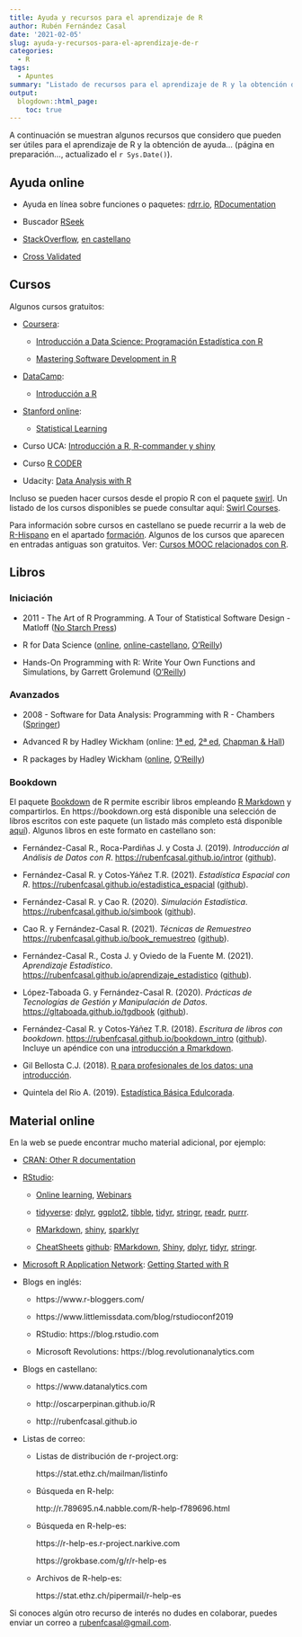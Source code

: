 ```yaml
---
title: Ayuda y recursos para el aprendizaje de R
author: Rubén Fernández Casal
date: '2021-02-05'
slug: ayuda-y-recursos-para-el-aprendizaje-de-r
categories:
  - R
tags:
  - Apuntes
summary: "Listado de recursos para el aprendizaje de R y la obtención de ayuda."
output:
  blogdown::html_page:
    toc: true
---
```


A continuación se muestran algunos recursos que considero que pueden ser útiles para el aprendizaje de R y la obtención de ayuda... (página en preparación..., actualizado el `r Sys.Date()`).


## Ayuda online

- Ayuda en línea sobre funciones o paquetes: [rdrr.io](https://rdrr.io/),  [RDocumentation](https://www.rdocumentation.org/)

- Buscador [RSeek](http://rseek.org/)

- [StackOverflow](http://stackoverflow.com/questions/tagged/r), [en castellano](https://es.stackoverflow.com/questions/tagged/r)

- [Cross Validated](https://stats.stackexchange.com)


## Cursos

Algunos cursos gratuitos:
   
- [Coursera](https://www.coursera.org/):

    - [Introducción a Data Science: Programación Estadística con  R](https://www.coursera.org/learn/intro-data-science-programacion-estadistica-r)

    - [Mastering Software Development in R](https://www.coursera.org/specializations/r)

<!-- -->

- [DataCamp](https://www.datacamp.com/courses):

    - [Introducción a R](https://www.datacamp.com/courses/introduccion-a-r/)
  
<!-- -->
  
- [Stanford online](http://online.stanford.edu/courses):

    - [Statistical Learning](http://online.stanford.edu/course/statistical-learning)
  
<!-- -->

- Curso UCA: [Introducción a R, R-commander y shiny](http://knuth.uca.es/moodle/course/view.php?id=51)

<!-- -->

- Curso [R CODER](https://r-coder.com/curso-r)

<!-- -->

- Udacity: [Data Analysis with R](https://eu.udacity.com/course/data-analysis-with-r--ud651)


Incluso se pueden hacer cursos desde el propio R con el paquete [swirl](https://swirlstats.com).
Un listado de los cursos disponibles se puede consultar aquí:
[Swirl Courses](https://swirlstats.com/scn/title.html).  

Para información sobre cursos en castellano se puede recurrir a la web de [R-Hispano](http://r-es.org/) en el apartado [formación](http://r-es.org/category/formacion). Algunos de los cursos que aparecen en entradas antiguas son gratuitos. 
Ver: [Cursos MOOC relacionados con R](http://r-es.org/2016/02/12/cursos-masivos-y-otra-formacion-on-line-sobre-r/).


## Libros

### Iniciación

- 2011 - The Art of R Programming. A Tour of Statistical Software Design - Matloff
  ([No Starch Press](https://www.nostarch.com/artofr.htm))

- R for Data Science
  ([online](http://r4ds.had.co.nz), [online-castellano](https://es.r4ds.hadley.nz), 
  [O'Reilly](http://shop.oreilly.com/product/0636920034407.do))
    

- Hands-On Programming with R: Write Your Own Functions and Simulations, 
  by Garrett Grolemund 
  ([O'Reilly](http://shop.oreilly.com/product/0636920028574.do))

### Avanzados

- 2008 - Software for Data Analysis: Programming with R - Chambers
  ([Springer](http://www.springer.com/la/book/9780387759357))

- Advanced R by Hadley Wickham
  (online: [1ª ed](http://adv-r.had.co.nz/), 
  [2ª ed](https://adv-r.hadley.nz/), 
  [Chapman & Hall](https://www.amazon.com/dp/1466586966))

- R packages by Hadley Wickham
  ([online](http://r-pkgs.had.co.nz/),
  [O'Reilly](http://shop.oreilly.com/product/0636920034421.do))

### Bookdown

El paquete [Bookdown](https://bookdown.org) de R permite escribir libros empleando 
[R Markdown](http://rmarkdown.rstudio.com) y compartirlos. 
En https://bookdown.org está disponible una selección de libros escritos con este paquete 
(un listado más completo está disponible [aquí](https://bookdown.org/home/archive/)).
Algunos libros en este formato en castellano son:

- Fernández-Casal R., Roca-Pardiñas J. y Costa J. (2019). *Introducción al Análisis de Datos con R*. <https://rubenfcasal.github.io/intror> ([github](https://github.com/rubenfcasal/intror)).

- Fernández-Casal R. y Cotos-Yáñez T.R. (2021). *Estadística Espacial con R*. <https://rubenfcasal.github.io/estadistica_espacial> ([github](https://github.com/rubenfcasal/estadistica_espacial)). 

- Fernández-Casal R. y Cao R. (2020). *Simulación Estadística*. <https://rubenfcasal.github.io/simbook> ([github](https://github.com/rubenfcasal/simbook)).

- Cao R. y Fernández-Casal R. (2021). *Técnicas de Remuestreo* <https://rubenfcasal.github.io/book_remuestreo> ([github](https://github.com/rubenfcasal/book_remuestreo)).

- Fernández-Casal R., Costa J. y Oviedo de la Fuente M. (2021). *Aprendizaje Estadístico*. <https://rubenfcasal.github.io/aprendizaje_estadistico> ([github](https://github.com/rubenfcasal/aprendizaje_estadistico)).

- López-Taboada G. y Fernández-Casal R. (2020). *Prácticas de Tecnologías de Gestión y Manipulación de Datos*. <https://gltaboada.github.io/tgdbook> ([github](https://github.com/gltaboada/tgdbook)).

- Fernández-Casal R. y Cotos-Yáñez T.R. (2018). *Escritura de libros con bookdown*. <https://rubenfcasal.github.io/bookdown_intro> ([github](https://github.com/rubenfcasal/bookdown_intro)). Incluye un apéndice con una [introducción a Rmarkdown](https://rubenfcasal.github.io/bookdown_intro/rmarkdown.html). 

- Gil Bellosta C.J. (2018). [R para profesionales de los datos: una introducción](https://www.datanalytics.com/libro_r/index.html).

- Quintela del Rio A. (2019). [Estadística Básica Edulcorada](https://bookdown.org/aquintela/EBE).

## Material online

En la web se puede encontrar mucho material adicional, por ejemplo:

- [CRAN: Other R documentation](https://www.r-project.org/other-docs.html)

- [RStudio](https://www.rstudio.com): 

    - [Online learning](https://www.rstudio.com/online-learning), 
      [Webinars](https://resources.rstudio.com/webinars)
      
    - [tidyverse](https://www.tidyverse.org):
      [dplyr](https://dplyr.tidyverse.org),
      [ggplot2](https://ggplot2.tidyverse.org),
      [tibble](https://tibble.tidyverse.org),
      [tidyr](https://tidyr.tidyverse.org),
      [stringr](https://stringr.tidyverse.org),
      [readr](https://readr.tidyverse.org),
      [purrr](https://purrr.tidyverse.org).
      
    - [RMarkdown](https://rmarkdown.rstudio.com), [shiny](http://shiny.rstudio.com), [sparklyr](https://spark.rstudio.com)

    - [CheatSheets](https://resources.rstudio.com/rstudio-cheatsheets) [github](https://github.com/rstudio/cheatsheets):
      [RMarkdown](https://github.com/rstudio/cheatsheets/raw/master/rmarkdown-2.0.pdf),
      [Shiny](https://github.com/rstudio/cheatsheets/raw/master/shiny.pdf),
      [dplyr](https://github.com/rstudio/cheatsheets/raw/master/data-transformation.pdf),
      [tidyr](https://github.com/rstudio/cheatsheets/raw/master/data-import.pdf),
      [stringr](https://github.com/rstudio/cheatsheets/raw/master/stringr-cheat-sheet.pdf).

- [Microsoft R Application Network](https://mran.microsoft.com): [Getting Started with R](https://mran.microsoft.com/documents/getting-started)

- Blogs en inglés:

    - https://www.r-bloggers.com/

    - https://www.littlemissdata.com/blog/rstudioconf2019 
    
    - RStudio: https://blog.rstudio.com
    
    - Microsoft Revolutions: https://blog.revolutionanalytics.com


- Blogs en castellano:

    -  https://www.datanalytics.com
    
    -  http://oscarperpinan.github.io/R
  
    -  http://rubenfcasal.github.io
   
   
- Listas de correo:

    - Listas de distribución de r-project.org: 
    
        https://stat.ethz.ch/mailman/listinfo
    
    - Búsqueda en R-help: 
    
        http://r.789695.n4.nabble.com/R-help-f789696.html
    
    - Búsqueda en R-help-es: 
    
        https://r-help-es.r-project.narkive.com
      
        https://grokbase.com/g/r/r-help-es

    - Archivos de R-help-es: 
    
        https://stat.ethz.ch/pipermail/r-help-es

    
    
Si conoces algún otro recurso de interés no dudes en colaborar,
puedes enviar un correo a [rubenfcasal@gmail.com](mailto:rubenfcasal@gmail.com).

